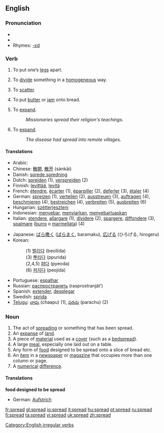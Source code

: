 ==English==

{{rank|expect|nation|legal|965|spread|enter|consider|provided}}

===Pronunciation===
*{{IPA|/'sprɛd/}}
*{{audio|en-us-spread.ogg|Audio (US)}}
*Rhymes: [[Rhymes:English:-ɛd|-ɛd]]

===Verb===
{{en-verb|spreads|spreading|spread}}
[[Category:English irregular verbs]]

#{{transitive}} To put one’s [[leg]]s apart.
#{{transitive}} To [[divide]] something in a [[homogeneous]] way.
#{{transitive}} To [[scatter]].
#{{transitive}} To put [[butter]] or [[jam]] onto bread.
#{{transitive}} To [[expand]].
#:''Missionaries spread their religion's teachings.''
#{{intransitive}} To [[expand]].
#:''The disease had spread into remote villages.''

====Translations====
{{rfc-trans}}
{{top}}
*Arabic: {{ARchar|[[فرد]]}} {{Unicode|(fárada)}}
*Chinese: [[散開]], [[散开]] (sànkāi)
*Danish: [[sprede]],[[spredning]]
*Dutch: [[spreiden]] (1), [[verspreiden]] (2)
*Finnish: [[levittää]], [[levitä]]
*French: [[étendre]], [[écarter]] (1), [[éparpiller]] (2), [[deferler]] (3), [[étaler]] (4)
*German: [[spreizen]] (1), [[verteilen]] (2), [[ausstreuen]] (3), [[auftragen]] (4), [[beschmieren]] (4), [[bestreichen]] (4), [[verbreiten]] (5), [[ausbreiten]] (6)
*Hungarian: [[szétterjeszteni]]
*Indonesian: [[sebar|menyebar]], [[siar|menyiarkan]], [[sebar luas|menyebarluaskan]]
*Italian: [[stendere]], [[allargare]] (1), [[dividere]] (2), [[spargere]], [[diffondere]] (3), [[spalmare]] ([[burro]] o [[marmellata]]) (4)
{{mid}}
*Japanese: [[ばら撒く]] ([[ばらまく]], baramaku), [[広げる]] (ひろげる, hirogeru)
*Korean: 
*:(1) [[벌리다]] (beollida)
*:(3) [[뿌리다]] (ppurida)
*:(2,4,5) [[펴다]] (pyeoda)
*:(6) [[퍼지다]] (peojida)
*Portuguese: [[espalhar]]
*Russian: [[распространять]] (rasprostranját’)
*Spanish: [[extender]], [[desplegar]]
*Swedish: [[sprida]]
*[[Telugu]]: [[చాపు]] (chaapu) (1), [[పరచు]] (parachu) (2)
{{bottom}}

===Noun===
{{en-noun}}

# The act of [[spreading]] or something that has been spread.
# An [[expanse]] of [[land]].
# A piece of [[material]] used as a [[cover]] (such as a [[bedspread]]).
# A large [[meal]], especially one laid out on a table.
# Any form of [[food]] designed to be spread onto a slice of bread etc.
# An [[item]] in a [[newspaper]] or [[magazine]] that occupies more than one column or page.
# A [[numerical]] [[difference]].

====Translations====
'''food designed to be spread'''
*German: [[Aufstrich]] {{m}}

[[fr:spread]]
[[gl:spread]]
[[io:spread]]
[[it:spread]]
[[hu:spread]]
[[pt:spread]]
[[ru:spread]]
[[fi:spread]]
[[ta:spread]]
[[vi:spread]]
[[uk:spread]]
[[zh:spread]]